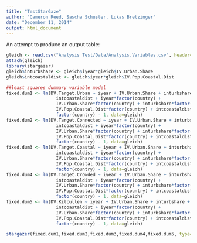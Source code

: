 ```yaml
---
title: "TestStarGaze"
author: "Cameron Reed, Sascha Schuster, Lukas Bretzinger"
date: "December 11, 2014"
output: html_document
---
```


An attempt to produce an output table:


```r
gleich <- read.csv("Analysis Test/Data/Analysis.Variables.csv", header=TRUE)
attach(gleich)
library(stargazer)
gleich$inturbshare <- gleich$iyear*gleich$IV.Urban.Share
gleich$intcoastaldist <- gleich$iyear*gleich$IV.Pop.Coastal.Dist

##least squares dummary variable model
fixed.dum1 <- lm(DV.Target.Urban ~ iyear + IV.Urban.Share + inturbshare + IV.Pop.Coastal.Dist + 
                   intcoastaldist + iyear*factor(country) + 
                   IV.Urban.Share*factor(country) + inturbshare*factor(country) + 
                   IV.Pop.Coastal.Dist*factor(country) + intcoastaldist*factor(country) + 
                   factor(country) - 1, data=gleich)
fixed.dum2 <- lm(DV.Target.Connected ~ iyear + IV.Urban.Share + inturbshare + IV.Pop.Coastal.Dist + 
                   intcoastaldist + iyear*factor(country) + 
                   IV.Urban.Share*factor(country) + inturbshare*factor(country) + 
                   IV.Pop.Coastal.Dist*factor(country) + intcoastaldist*factor(country) + 
                   factor(country) - 1, data=gleich)
fixed.dum3 <- lm(DV.Target.Coastal ~ iyear + IV.Urban.Share + inturbshare + IV.Pop.Coastal.Dist + 
                   intcoastaldist + iyear*factor(country) + 
                   IV.Urban.Share*factor(country) + inturbshare*factor(country) + 
                   IV.Pop.Coastal.Dist*factor(country) + intcoastaldist*factor(country) + 
                   factor(country) - 1, data=gleich)
fixed.dum4 <- lm(DV.Target.Crowded ~ iyear + IV.Urban.Share + inturbshare + IV.Pop.Coastal.Dist + 
                   intcoastaldist + iyear*factor(country) + 
                   IV.Urban.Share*factor(country) + inturbshare*factor(country) + 
                   IV.Pop.Coastal.Dist*factor(country) + intcoastaldist*factor(country) + 
                   factor(country) - 1, data=gleich)
fixed.dum5 <- lm(DV.Kilcullen ~ iyear + IV.Urban.Share + inturbshare + IV.Pop.Coastal.Dist + 
                   intcoastaldist + iyear*factor(country) + 
                   IV.Urban.Share*factor(country) + inturbshare*factor(country) + 
                   IV.Pop.Coastal.Dist*factor(country) + intcoastaldist*factor(country) + 
                   factor(country) - 1, data=gleich)

stargazer(fixed.dum1,fixed.dum2,fixed.dum3,fixed.dum4,fixed.dum5, type="html")
```

